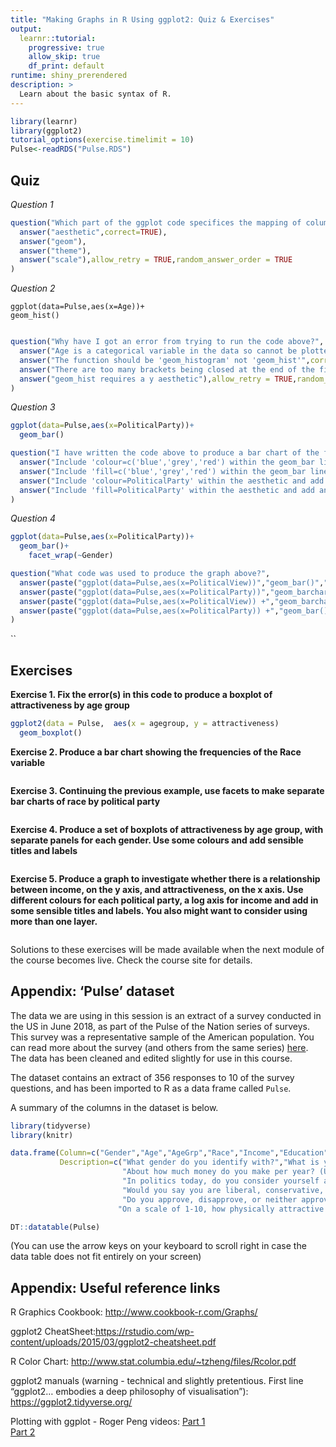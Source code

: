 ```yaml
---
title: "Making Graphs in R Using ggplot2: Quiz & Exercises"
output: 
  learnr::tutorial:
    progressive: true
    allow_skip: true
    df_print: default
runtime: shiny_prerendered
description: >
  Learn about the basic syntax of R.
---
```


```r
library(learnr)
library(ggplot2)
tutorial_options(exercise.timelimit = 10)
Pulse<-readRDS("Pulse.RDS")

```


## Quiz 

*Question 1*
```r
question("Which part of the ggplot code specifices the mapping of columns from the data onto different attributes of the plot?",
  answer("aesthetic",correct=TRUE),
  answer("geom"),
  answer("theme"),
  answer("scale"),allow_retry = TRUE,random_answer_order = TRUE
)
```



*Question 2*

```
ggplot(data=Pulse,aes(x=Age))+
geom_hist()


```

```r
question("Why have I got an error from trying to run the code above?",
  answer("Age is a categorical variable in the data so cannot be plotted in a histogram",message="There is a categorical variable in the data for Age, but this is called 'AgeGrp'. Age is a continuous variable"),
  answer("The function should be 'geom_histogram' not 'geom_hist'",correct=TRUE),
  answer("There are too many brackets being closed at the end of the first line of code"),
  answer("geom_hist requires a y aesthetic"),allow_retry = TRUE,random_answer_order = TRUE
)
```


*Question 3*

```r
ggplot(data=Pulse,aes(x=PoliticalParty))+
  geom_bar()
```

```r
question("I have written the code above to produce a bar chart of the frequency of policital party of the respondents. I would like to make the bar for 'Democrat' appear shaded in blue, 'Independent' shaded in grey and 'Republican' shaded in red. What part(s) of my code should I modify?",
  answer("Include 'colour=c('blue','grey','red') within the geom_bar line"),
  answer("Include 'fill=c('blue','grey','red') within the geom_bar line"),
  answer("Include 'colour=PoliticalParty' within the aesthetic and add an extra line using scale_colour_manual"),
  answer("Include 'fill=PoliticalParty' within the aesthetic and add an extra line using scale_fill_manual",correct=TRUE),allow_retry = TRUE,random_answer_order = TRUE
)
```


*Question 4* 
 
 
```r

ggplot(data=Pulse,aes(x=PoliticalParty))+
  geom_bar()+
    facet_wrap(~Gender)
```
 
 
```r


question("What code was used to produce the graph above?",
  answer(paste("ggplot(data=Pulse,aes(x=PoliticalView))","geom_bar()","facet_wrap(~Gender)<br>",sep="<br>")),
  answer(paste("ggplot(data=Pulse,aes(x=PoliticalParty))","geom_barchart()","facet(~Gender)<br>",sep="<br>")),
  answer(paste("ggplot(data=Pulse,aes(x=PoliticalView)) +","geom_barchart() +","facet_wrap(Gender)<br>",sep="<br>")),
  answer(paste("ggplot(data=Pulse,aes(x=PoliticalParty)) +","geom_bar() +","facet_wrap(~Gender)<br>",sep="<br>"),correct=TRUE),allow_retry = TRUE,random_answer_order = TRUE
)
```
``


## Exercises  

**Exercise 1. Fix the error(s) in this code to produce a boxplot of attractiveness by age group**

```r
ggplot2(data = Pulse,  aes(x = agegroup, y = attractiveness) 
  geom_boxplot()
```

**Exercise 2. Produce a bar chart showing the frequencies of the Race variable**

```r

```

**Exercise 3. Continuing the previous example, use facets to make separate bar charts of race by political party**

```r

```

**Exercise 4. Produce a set of boxplots of attractiveness by age group, with separate panels for each gender. Use some colours and add sensible titles and labels**

```r

```

**Exercise 5. Produce a graph to investigate whether there is a relationship between income, on the y axis, and attractiveness, on the x axis. Use different colours for each political party, a log axis for income and add in some sensible titles and labels. You also might want to consider using more than one layer.**

```r
```


Solutions to these exercises will be made available when the next module of the course becomes live. Check the course site for details. 

## Appendix: 'Pulse' dataset 

The data we are using in this session is an extract of a survey conducted in the US in June 2018, as part of the Pulse of the Nation series of surveys. This survey was a representative sample of the American population. You can read more about the survey (and others from the same series) <a href="https://thepulseofthenation.com" target="_blank">here</a>. The data has been cleaned and edited slightly for use in this course.

The dataset contains an extract of 356 responses to 10 of the survey questions, and has been imported to R as a data frame called `Pulse`.

A summary of the columns in the dataset is below.

```r
library(tidyverse)
library(knitr)

data.frame(Column=c("Gender","Age","AgeGrp","Race","Income","Education","PoliticalParty","PoliticalView","ApproveTrump","Attractiveness"),
           Description=c("What gender do you identify with?","What is your age?","Age range","What is your race?",
                         "About how much money do you make per year? (USD)","What is your highest level of education?",
                         "In politics today, do you consider yourself a Democrat, a Republican, or Independent?",
                         "Would you say you are liberal, conservative, or moderate?",
                         "Do you approve, disapprove, or neither approve nor disapprove of how Donald Trump is handling his job as president?",
                        "On a scale of 1-10, how physically attractive do you consider yourself?")) %>% kable()

```


```r
DT::datatable(Pulse)
```

(You can use the arrow keys on your keyboard to scroll right in case the data table does not fit entirely on your screen)

## Appendix:  Useful reference links  

R Graphics Cookbook: <a href="http://www.cookbook-r.com/Graphs/" target="_blank">http://www.cookbook-r.com/Graphs/</a> 

ggplot2 CheatSheet:<a href="https://rstudio.com/wp-content/uploads/2015/03/ggplot2-cheatsheet.pdf" target="_blank">https://rstudio.com/wp-content/uploads/2015/03/ggplot2-cheatsheet.pdf   </a>  

R Color Chart: <a href="http://www.stat.columbia.edu/~tzheng/files/Rcolor.pdf" target="_blank">http://www.stat.columbia.edu/~tzheng/files/Rcolor.pdf     </a>   

ggplot2 manuals (warning - technical and slightly pretentious. First line "ggplot2... embodies a deep philosophy of visualisation"): <a href="https://ggplot2.tidyverse.org/" target="_blank">https://ggplot2.tidyverse.org/     </a>     

Plotting with ggplot - Roger Peng videos:
<a href="https://www.youtube.com/watch?v=HeqHMM4ziXA" target="_blank">Part 1    </a>  
<a href="https://www.youtube.com/watch?v=n8kYa9vu1l8" target="_blank">Part 2 </a>  

